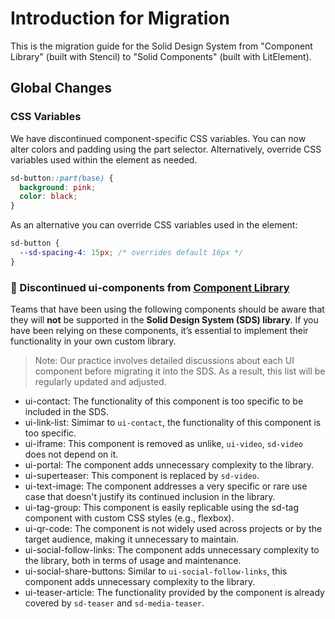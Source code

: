 
# Introduction for Migration

This is the migration guide for the Solid Design System from "Component Library" (built with Stencil) to "Solid Components" (built with LitElement).

## Global Changes

### CSS Variables

We have discontinued component-specific CSS variables. You can now alter colors and padding using the part selector. Alternatively, override CSS variables used within the element as needed.

```css
sd-button::part(base) {
  background: pink;
  color: black;
}
```

As an alternative you can override CSS variables used in the element:

```css
sd-button {
  --sd-spacing-4: 15px; /* overrides default 16px */
}
```

### 🚫 Discontinued ui-components from [Component Library](https://component-library.fe.union-investment.de/latest/storybook/index.html)

Teams that have been using the following components should be aware that they will **not** be supported in the **Solid Design System (SDS) library**. If you have been relying on these components, it’s essential to implement their functionality in your own custom library.

> Note: Our practice involves detailed discussions about each UI component before migrating it into the SDS. As a result, this list will be regularly updated and adjusted.

- ui-contact: The functionality of this component is too specific to be included in the SDS.
- ui-link-list: Simimar to `ui-contact`, the functionality of this component is too specific.
- ui-iframe: This component is removed as unlike, `ui-video`, `sd-video` does not depend on it.
- ui-portal: The component adds unnecessary complexity to the library.
- ui-superteaser: This component is replaced by `sd-video`.
- ui-text-image: The component addresses a very specific or rare use case that doesn't justify its continued inclusion in the library.
- ui-tag-group: This component is easily replicable using the sd-tag component with custom CSS styles (e.g., flexbox).
- ui-qr-code: The component is not widely used across projects or by the target audience, making it unnecessary to maintain.
- ui-social-follow-links: The component adds unnecessary complexity to the library, both in terms of usage and maintenance.
- ui-social-share-buttons: Similar to `ui-social-follow-links`, this component adds unnecessary complexity to the library.
- ui-teaser-article: The functionality provided by the component is already covered by `sd-teaser` and `sd-media-teaser`.

